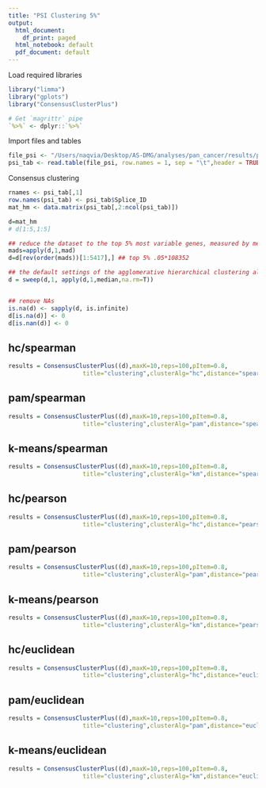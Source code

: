 ```yaml
---
title: "PSI Clustering 5%"
output:
  html_document:
    df_print: paged
  html_notebook: default
  pdf_document: default
---
```


Load required libraries
```r
library("limma")
library("gplots")
library("ConsensusClusterPlus")

# Get `magrittr` pipe
`%>%` <- dplyr::`%>%`
```

Import files and tables 
```r
file_psi <- "/Users/naqvia/Desktop/AS-DMG/analyses/pan_cancer/results/pan_cancer_splicing.thr10.report_select.remDup.txt"
psi_tab <- read.table(file_psi, row.names = 1, sep = "\t",header = TRUE)

```

Consensus clustering
```r
rnames <- psi_tab[,1]
row.names(psi_tab) <- psi_tab$Splice_ID
mat_hm <- data.matrix(psi_tab[,2:ncol(psi_tab)])

d=mat_hm
# d[1:5,1:5]

## reduce the dataset to the top 5% most variable genes, measured by median absolute deviation
mads=apply(d,1,mad)
d=d[rev(order(mads))[1:5417],] ## top 5% .05*108352

## the default settings of the agglomerative hierarchical clustering algorithm using Pearson correlation distance, so it is appropriate to gene median center d using
d = sweep(d,1, apply(d,1,median,na.rm=T))


## remove NAs
is.na(d) <- sapply(d, is.infinite)
d[is.na(d)] <- 0
d[is.nan(d)] <- 0
```

## hc/spearman
```r

results = ConsensusClusterPlus((d),maxK=10,reps=100,pItem=0.8,
                     title="clustering",clusterAlg="hc",distance="spearman",seed=123,innerLinkage = "average", finalLinkage = "average")

```

## pam/spearman
```r

results = ConsensusClusterPlus((d),maxK=10,reps=100,pItem=0.8,
                     title="clustering",clusterAlg="pam",distance="spearman",seed=123,innerLinkage = "average", finalLinkage = "average")

```
## k-means/spearman
```r

results = ConsensusClusterPlus((d),maxK=10,reps=100,pItem=0.8,
                     title="clustering",clusterAlg="km",distance="spearman",seed=123,innerLinkage = "average", finalLinkage = "average")

```


## hc/pearson
```r

results = ConsensusClusterPlus((d),maxK=10,reps=100,pItem=0.8,
                     title="clustering",clusterAlg="hc",distance="pearson",seed=123,innerLinkage = "average", finalLinkage = "average")

```
## pam/pearson
```r

results = ConsensusClusterPlus((d),maxK=10,reps=100,pItem=0.8,
                     title="clustering",clusterAlg="pam",distance="pearson",seed=123,innerLinkage = "average", finalLinkage = "average")

```
## k-means/pearson
```r

results = ConsensusClusterPlus((d),maxK=10,reps=100,pItem=0.8,
                     title="clustering",clusterAlg="km",distance="pearson",seed=123,innerLinkage = "average", finalLinkage = "average")

```

## hc/euclidean
```r

results = ConsensusClusterPlus((d),maxK=10,reps=100,pItem=0.8,
                     title="clustering",clusterAlg="hc",distance="euclidean",seed=123,innerLinkage = "average", finalLinkage = "average")

```
## pam/euclidean
```r

results = ConsensusClusterPlus((d),maxK=10,reps=100,pItem=0.8,
                     title="clustering",clusterAlg="pam",distance="euclidean",seed=123,innerLinkage = "average", finalLinkage = "average")

```
## k-means/euclidean
```r

results = ConsensusClusterPlus((d),maxK=10,reps=100,pItem=0.8,
                     title="clustering",clusterAlg="km",distance="euclidean",seed=123,innerLinkage = "average", finalLinkage = "average")

```


